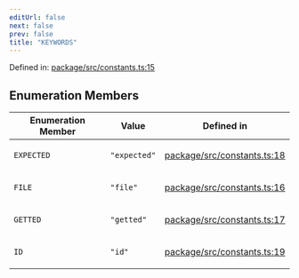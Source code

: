 ```yaml
---
editUrl: false
next: false
prev: false
title: "KEYWORDS"
---
```


Defined in: [package/src/constants.ts:15](https://github.com/KingsBeCattz/ezdd/blob/0f600ba185b426f1ed870030a52eb2b1640838c6/package/src/constants.ts#L15)

## Enumeration Members

<table>
<thead>
<tr>
<th>Enumeration Member</th>
<th>Value</th>
<th>Defined in</th>
</tr>
</thead>
<tbody>
<tr>
<td>

<a id="expected"></a> `EXPECTED`

</td>
<td>

`"expected"`

</td>
<td>

[package/src/constants.ts:18](https://github.com/KingsBeCattz/ezdd/blob/0f600ba185b426f1ed870030a52eb2b1640838c6/package/src/constants.ts#L18)

</td>
</tr>
<tr>
<td>

<a id="file"></a> `FILE`

</td>
<td>

`"file"`

</td>
<td>

[package/src/constants.ts:16](https://github.com/KingsBeCattz/ezdd/blob/0f600ba185b426f1ed870030a52eb2b1640838c6/package/src/constants.ts#L16)

</td>
</tr>
<tr>
<td>

<a id="getted"></a> `GETTED`

</td>
<td>

`"getted"`

</td>
<td>

[package/src/constants.ts:17](https://github.com/KingsBeCattz/ezdd/blob/0f600ba185b426f1ed870030a52eb2b1640838c6/package/src/constants.ts#L17)

</td>
</tr>
<tr>
<td>

<a id="id"></a> `ID`

</td>
<td>

`"id"`

</td>
<td>

[package/src/constants.ts:19](https://github.com/KingsBeCattz/ezdd/blob/0f600ba185b426f1ed870030a52eb2b1640838c6/package/src/constants.ts#L19)

</td>
</tr>
</tbody>
</table>
